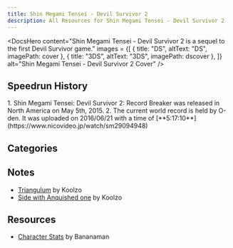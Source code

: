 ```yaml
---
title: Shin Megami Tensei - Devil Survivor 2
description: All Resources for Shin Megami Tensei - Devil Survivor 2
---
```



<DocsHero 
    content="Shin Megami Tensei - Devil Survivor 2 is a sequel to the first Devil Survivor game."
    images = {[
        {
            title: "DS",
            altText: "DS",
            imagePath: cover
        },
        {
            title: "3DS",
            altText: "3DS",
            imagePath: dscover
        },
    ]}
    alt="Shin Megami Tensei - Devil Survivor 2 Cover"
/>

<LinkCard title="Leaderboards" href="https://www.speedrun.com/shin_megami_tensei_devil_survivor_2_record_breaker" description="See all the submitted runs on Speedrun.com"/>

## Speedrun History

<Tabs>
<TabItem label="Triangulum - 3DS">
<Steps> 
1. Shin Megami Tensei: Devil Survivor 2: Record Breaker was released in North America on May 5th, 2015.
2. The current world record is held by O-den. It was uploaded on 2016/06/21 with a time of [**5:17:10**](https://www.nicovideo.jp/watch/sm29094948)
</Steps>
</TabItem>
</Tabs>

## Categories
<CardGrid>
    <Card title="Side with Anquished one"></Card>
    <Card title="Side with Yamato"></Card>
    <Card title="Side with Daichi"></Card>
    <Card title="Side with Ronaldo"></Card>
    <Card title="Triangulum"></Card>
</CardGrid>

## Notes
- [Triangulum](https://drive.google.com/file/d/1t4WGX2WKesWuMtHCchX5jcvJhQOjUzqi/view) by Koolzo
- [Side with Anquished one](https://drive.google.com/file/d/1hJoH3MtIVT2-ebi9xc9l0OnPvOtAhCIr/view) by Koolzo

## Resources
- [Character Stats](https://discord.com/channels/103966646300844032/624950273579941888/1398697615931215892) by Bananaman